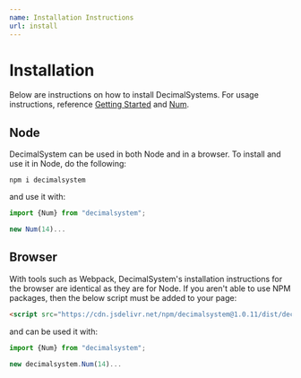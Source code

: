 ```yaml
---
name: Installation Instructions
url: install
---
```

# Installation
Below are instructions on how to install DecimalSystems. For usage instructions, reference [Getting Started](/docs/start#examples) and [Num](/docs/num).

##### 

## Node
DecimalSystem can be used in both Node and in a browser. To install and use it in Node, do the following:
```shell script
npm i decimalsystem
```
and use it with:
```javascript
import {Num} from "decimalsystem";

new Num(14)...
```

#### 

## Browser
With tools such as Webpack, DecimalSystem's installation instructions for the browser are identical as they are for Node. If you aren't able to use NPM packages, then the below script must be added to your page:
```html
<script src="https://cdn.jsdelivr.net/npm/decimalsystem@1.0.11/dist/decimalsystem.min.js" integrity="sha256-nRyjkyEyUvRF9D0jOSXsPUKj9FJ2DAL16wCsen7MCkU=" crossorigin="anonymous"></script>
```
and can be used it with:
```javascript
import {Num} from "decimalsystem";

new decimalsystem.Num(14)...
```